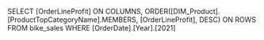 SELECT [OrderLineProfit] ON COLUMNS, 
ORDER([DIM_Product].[ProductTopCategoryName].MEMBERS, [OrderLineProfit], DESC) ON ROWS 
FROM bike_sales
WHERE [OrderDate].[Year].[2021]